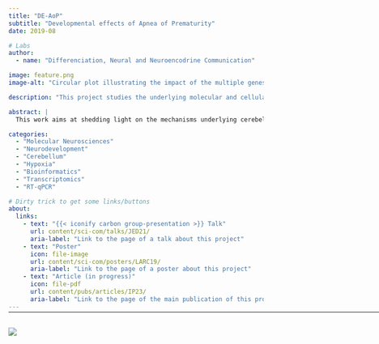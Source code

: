 ```yaml
---
title: "DE-AoP"
subtitle: "Developmental effects of Apnea of Prematurity"
date: 2019-08

# Labs
author:
  - name: "Differenciation, Neural and Neuroencodrine Communication"

image: feature.png
image-alt: "Circular plot illustrating the impact of the multiple genes tested on several key biological pathways"

description: "This project studies the underlying molecular and cellular mechanisms of apnea of prematurity at play during cerebellar development, using intermittent hypoxia in a mouse model."

abstract: |
  This work aims at shedding light on the mechanisms underlying cerebellar hypoxic injury. To this end, a transcriptomic study (by RT-qPCR) of genes involved in oxydative stress, cell differentiation, and migration was performed. We analyzed the expression of these genes in different developmental stages (P4, P8, P12, P21 and adults), and in different cell types, using laser capture microdissection to separate cerebellar layers. This project provides cues to better understand the cellular and molecular aspects of AoP-induced cerebellar injury.

categories:
  - "Molecular Neurosciences"
  - "Neurodevelopment"
  - "Cerebellum"
  - "Hypoxia"
  - "Bioinformatics"
  - "Transcriptomics"
  - "RT-qPCR"

# Dirty trick to get some links/buttons
about:
  links:
    - text: "{{< iconify carbon group-presentation >}} Talk"
      url: content/sci-com/talks/JED21/
      aria-label: "Link to the page of a talk about this project"
    - text: "Poster"
      icon: file-image
      url: content/sci-com/posters/LARC19/
      aria-label: "Link to the page of a poster about this project"
    - text: "Article (in progress)"
      icon: file-pdf
      url: content/pubs/articles/IP23/
      aria-label: "Link to the page of the main publication of this project"
---
```


<hr style="margin-bottom: 30px; margin-top: -12px;" width="900px">

![](feature.png){.preview-image fig-alt="Image illustrating the project"}
